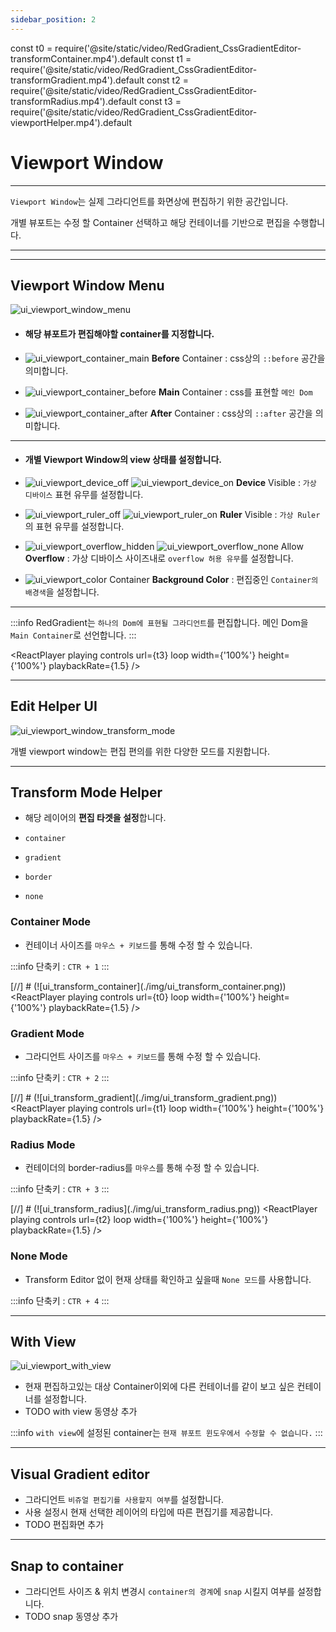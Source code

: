 ```yaml
---
sidebar_position: 2
---
```





const t0 = require('@site/static/video/RedGradient_CssGradientEditor-transformContainer.mp4').default
const t1 = require('@site/static/video/RedGradient_CssGradientEditor-transformGradient.mp4').default
const t2 = require('@site/static/video/RedGradient_CssGradientEditor-transformRadius.mp4').default
const t3 = require('@site/static/video/RedGradient_CssGradientEditor-viewportHelper.mp4').default


# Viewport Window

<hr/>

```Viewport Window```는 실제 그라디언트를 화면상에 편집하기 위한 공간입니다.

개별 뷰포트는 수정 할 Container 선택하고 해당 컨테이너를 기반으로 편집을 수행합니다.

<hr/>

<TOCInline toc={toc}/>

<hr/>

## Viewport Window Menu
![ui_viewport_window_menu](./img/ui_viewport_window_menu.png)

- #### 해당 뷰포트가 편집해야할 container를 지정합니다.
- ![ui_viewport_container_main](./img/ui_viewport_container_before.png) **Before** Container : css상의 ```::before``` 공간을 의미합니다.

- ![ui_viewport_container_before](./img/ui_viewport_container_main.png) **Main** Container : css를 표현할 ```메인 Dom```

- ![ui_viewport_container_after](./img/ui_viewport_container_after.png) **After** Container : css상의 ```::after``` 공간을 의미합니다.

<hr/>

- #### 개별 Viewport Window의 view 상태를 설정합니다.
- ![ui_viewport_device_off](./img/ui_viewport_device_off.png) ![ui_viewport_device_on](./img/ui_viewport_device_on.png) **Device** Visible : ```가상 디바이스``` 표현 유무를 설정합니다.

- ![ui_viewport_ruler_off](./img/ui_viewport_ruler_off.png) ![ui_viewport_ruler_on](./img/ui_viewport_ruler_on.png) **Ruler** Visible :  ```가상 Ruler```의 표현 유무를 설정합니다.

- ![ui_viewport_overflow_hidden](./img/ui_viewport_overflow_hidden.png) ![ui_viewport_overflow_none](./img/ui_viewport_overflow_none.png) Allow **Overflow** : 가상 디바이스 사이즈내로 ```overflow 허용 유무```를 설정합니다.

- ![ui_viewport_color](./img/ui_viewport_color.png) Container **Background Color** : 편집중인 ```Container의 배경색```을 설정합니다.

<hr/>

:::info
RedGradient는 ```하나의 Dom에 표현될 그라디언트```를 편집합니다.
메인 Dom을 ```Main Container```로 선언합니다.
:::


<ReactPlayer
	playing
	controls
	url={t3}
	loop
	width={'100%'}
	height={'100%'}
	playbackRate={1.5}
/>

<hr/>

## Edit Helper UI
![ui_viewport_window_transform_mode](./img/ui_viewport_window_transform_mode.png)

개별 viewport window는 편집 편의를 위한 다양한 모드를 지원합니다.

<hr/>

## Transform Mode Helper
- 해당 레이어의 **편집 타겟을 설정**합니다.

- ```container```
- ```gradient```
- ```border```
- ```none```

### Container Mode
- 컨테이너 사이즈를 ```마우스 + 키보드```를 통해 수정 할 수 있습니다.

:::info
단축키 : ```CTR + 1```
:::

[//]  # (![ui_transform_container]&#40;./img/ui_transform_container.png&#41;)
<ReactPlayer
	playing
	controls
	url={t0}
	loop
	width={'100%'}
	height={'100%'}
	playbackRate={1.5}
/>

### Gradient Mode
- 그라디언트 사이즈를 ```마우스 + 키보드```를 통해 수정 할 수 있습니다.

:::info
단축키 : ```CTR + 2```
:::

[//]  # (![ui_transform_gradient]&#40;./img/ui_transform_gradient.png&#41;)
<ReactPlayer
	playing
	controls
	url={t1}
	loop
	width={'100%'}
	height={'100%'}
	playbackRate={1.5}
/>

### Radius Mode
- 컨테이더의 border-radius를 ```마우스```를 통해 수정 할 수 있습니다.

:::info
단축키 : ```CTR + 3```
:::

[//]  # (![ui_transform_radius]&#40;./img/ui_transform_radius.png&#41;)
<ReactPlayer
	playing
	controls
	url={t2}
	loop
	width={'100%'}
	height={'100%'}
	playbackRate={1.5}
/>

### None Mode
- Transform Editor 없이 현재 상태를 확인하고 싶을때 ```None 모드```를 사용합니다.

:::info
단축키 : ```CTR + 4```
:::

<hr/>


## With View
![ui_viewport_with_view](./img/ui_viewport_with_view.png)

- 현재 편집하고있는 대상 Container이외에 다른 컨테이너를 같이 보고 싶은 컨테이너를 설정합니다.
- TODO with view 동영상 추가

:::info
```with view```에 설정된 container는 ```현재 뷰포트 윈도우에서 수정할 수 없습니다.```
:::
<hr/>


## Visual Gradient editor
- 그라디언트 ```비쥬얼 편집기를 사용할지 여부```를 설정합니다.
- 사용 설정시 현재 선택한 레이어의 타입에 따른 편집기를 제공합니다.
- TODO 편집화면 추가
<hr/>


## Snap to container
- 그라디언트 사이즈 & 위치 변경시 ```container의 경계```에 ```snap``` 시킬지 여부를 설정합니다.
- TODO snap 동영상 추가

